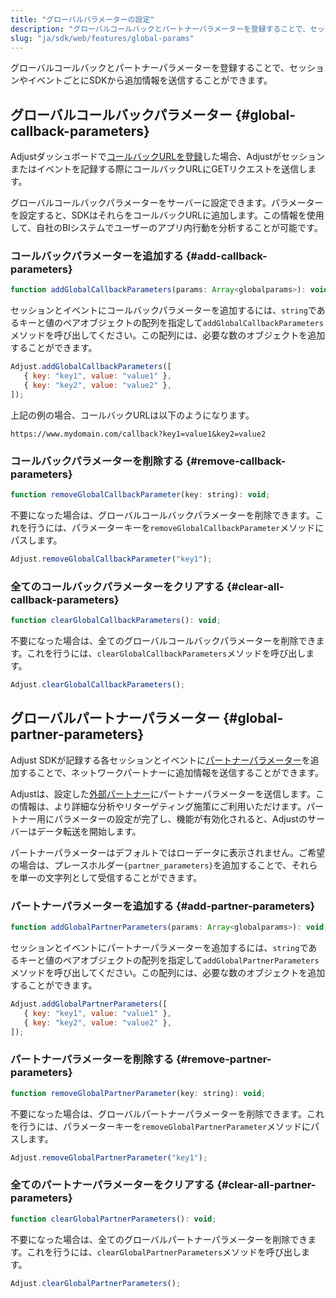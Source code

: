 ```yaml
---
title: "グローバルパラメーターの設定"
description: "グローバルコールバックとパートナーパラメーターを登録することで、セッションやイベントごとにSDKから追加情報を送信することができます。"
slug: "ja/sdk/web/features/global-params"
---
```


グローバルコールバックとパートナーパラメーターを登録することで、セッションやイベントごとにSDKから追加情報を送信することができます。

## グローバルコールバックパラメーター {#global-callback-parameters}

Adjustダッシュボードで[コールバックURLを登録](https://help.adjust.com/ja/article/set-up-callbacks)した場合、Adjustがセッションまたはイベントを記録する際にコールバックURLにGETリクエストを送信します。

グローバルコールバックパラメーターをサーバーに設定できます。パラメーターを設定すると、SDKはそれらをコールバックURLに追加します。この情報を使用して、自社のBIシステムでユーザーのアプリ内行動を分析することが可能です。

### コールバックパラメーターを追加する {#add-callback-parameters}

<CodeBlock title="メソッドシグネチャー">

```js
function addGlobalCallbackParameters(params: Array<globalparams>): void;
```

</CodeBlock>

セッションとイベントにコールバックパラメーターを追加するには、`string`であるキーと値のペアオブジェクトの配列を指定して`addGlobalCallbackParameters`メソッドを呼び出してください。この配列には、必要な数のオブジェクトを追加することができます。

```js
Adjust.addGlobalCallbackParameters([
   { key: "key1", value: "value1" },
   { key: "key2", value: "value2" },
]);
```

上記の例の場合、コールバックURLは以下のようになります。

<CodeBlock highlight="key1, value1, key2, value2">

```text
https://www.mydomain.com/callback?key1=value1&key2=value2
```

</CodeBlock>

### コールバックパラメーターを削除する {#remove-callback-parameters}

<CodeBlock title="メソッドシグネチャー">

```js
function removeGlobalCallbackParameter(key: string): void;
```

</CodeBlock>

不要になった場合は、グローバルコールバックパラメーターを削除できます。これを行うには、パラメーターキーを`removeGlobalCallbackParameter`メソッドにパスします。

```js
Adjust.removeGlobalCallbackParameter("key1");
```

### 全てのコールバックパラメーターをクリアする {#clear-all-callback-parameters}

```js
function clearGlobalCallbackParameters(): void;
```

不要になった場合は、全てのグローバルコールバックパラメーターを削除できます。これを行うには、`clearGlobalCallbackParameters`メソッドを呼び出します。

```js
Adjust.clearGlobalCallbackParameters();
```

## グローバルパートナーパラメーター {#global-partner-parameters}

Adjust SDKが記録する各セッションとイベントに[パートナーパラメーター](https://help.adjust.com/ja/article/data-sharing-ad-network#map-parameters)を追加することで、ネットワークパートナーに追加情報を送信することができます。

Adjustは、設定した[外部パートナー](https://help.adjust.com/ja/article/integrated-partners)にパートナーパラメーターを送信します。この情報は、より詳細な分析やリターゲティング施策にご利用いただけます。パートナー用にパラメーターの設定が完了し、機能が有効化されると、Adjustのサーバーはデータ転送を開始します。

<Callout type="note">

パートナーパラメーターはデフォルトではローデータに表示されません。ご希望の場合は、プレースホルダー`{partner_parameters}`を追加することで、それらを単一の文字列として受信することができます。

</Callout>

### パートナーパラメーターを追加する {#add-partner-parameters}

<CodeBlock title="メソッドシグネチャー">

```js
function addGlobalPartnerParameters(params: Array<globalparams>): void;
```

</CodeBlock>

セッションとイベントにパートナーパラメーターを追加するには、`string`であるキーと値のペアオブジェクトの配列を指定して`addGlobalPartnerParameters`メソッドを呼び出してください。この配列には、必要な数のオブジェクトを追加することができます。

```js
Adjust.addGlobalPartnerParameters([
   { key: "key1", value: "value1" },
   { key: "key2", value: "value2" },
]);
```

### パートナーパラメーターを削除する {#remove-partner-parameters}

<CodeBlock title="メソッドシグネチャー">

```js
function removeGlobalPartnerParameter(key: string): void;
```

</CodeBlock>

不要になった場合は、グローバルパートナーパラメーターを削除できます。これを行うには、パラメーターキーを`removeGlobalPartnerParameter`メソッドにパスします。

```js
Adjust.removeGlobalPartnerParameter("key1");
```

### 全てのパートナーパラメーターをクリアする {#clear-all-partner-parameters}

<CodeBlock title="メソッドシグネチャー">

```js
function clearGlobalPartnerParameters(): void;
```

</CodeBlock>

不要になった場合は、全てのグローバルパートナーパラメーターを削除できます。これを行うには、`clearGlobalPartnerParameters`メソッドを呼び出します。

```js
Adjust.clearGlobalPartnerParameters();
```
